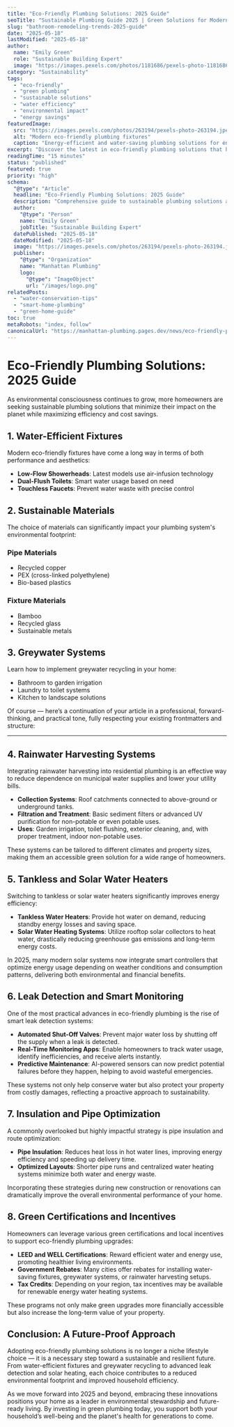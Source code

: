 ```yaml
---
title: "Eco-Friendly Plumbing Solutions: 2025 Guide"
seoTitle: "Sustainable Plumbing Guide 2025 | Green Solutions for Modern Homes"
slug: "bathroom-remodeling-trends-2025-guide"
date: "2025-05-18"
lastModified: "2025-05-18"
author:
  name: "Emily Green"
  role: "Sustainable Building Expert"
  image: "https://images.pexels.com/photos/1181686/pexels-photo-1181686.jpeg?auto=compress&cs=tinysrgb&w=1260&h=750&dpr=2"
category: "Sustainability"
tags:
  - "eco-friendly"
  - "green plumbing"
  - "sustainable solutions"
  - "water efficiency"
  - "environmental impact"
  - "energy savings"
featuredImage:
  src: "https://images.pexels.com/photos/263194/pexels-photo-263194.jpeg?auto=compress&cs=tinysrgb&w=1260&h=750&dpr=2"
  alt: "Modern eco-friendly plumbing fixtures"
  caption: "Energy-efficient and water-saving plumbing solutions for environmentally conscious homes"
excerpt: "Discover the latest in eco-friendly plumbing solutions that help reduce your environmental footprint while saving money on utilities. From water-efficient fixtures to sustainable materials, learn how to make your plumbing system more environmentally friendly."
readingTime: "15 minutes"
status: "published"
featured: true
priority: "high"
schema:
  "@type": "Article"
  headline: "Eco-Friendly Plumbing Solutions: 2025 Guide"
  description: "Comprehensive guide to sustainable plumbing solutions and eco-friendly practices for modern homes"
  author:
    "@type": "Person"
    name: "Emily Green"
    jobTitle: "Sustainable Building Expert"
  datePublished: "2025-05-18"
  dateModified: "2025-05-18"
  image: "https://images.pexels.com/photos/263194/pexels-photo-263194.jpeg?auto=compress&cs=tinysrgb&w=1260&h=750&dpr=2"
  publisher:
    "@type": "Organization"
    name: "Manhattan Plumbing"
    logo:
      "@type": "ImageObject"
      url: "/images/logo.png"
relatedPosts:
  - "water-conservation-tips"
  - "smart-home-plumbing"
  - "green-home-guide"
toc: true
metaRobots: "index, follow"
canonicalUrl: "https://manhattan-plumbing.pages.dev/news/eco-friendly-plumbing-solutions"
---
```


# Eco-Friendly Plumbing Solutions: 2025 Guide

As environmental consciousness continues to grow, more homeowners are seeking sustainable plumbing
solutions that minimize their impact on the planet while maximizing efficiency and cost savings.

## 1. Water-Efficient Fixtures

Modern eco-friendly fixtures have come a long way in terms of both performance and aesthetics:

- **Low-Flow Showerheads**: Latest models use air-infusion technology
- **Dual-Flush Toilets**: Smart water usage based on need
- **Touchless Faucets**: Prevent water waste with precise control

## 2. Sustainable Materials

The choice of materials can significantly impact your plumbing system's environmental footprint:

### Pipe Materials

- Recycled copper
- PEX (cross-linked polyethylene)
- Bio-based plastics

### Fixture Materials

- Bamboo
- Recycled glass
- Sustainable metals

## 3. Greywater Systems

Learn how to implement greywater recycling in your home:

- Bathroom to garden irrigation
- Laundry to toilet systems
- Kitchen to landscape solutions

Of course — here’s a continuation of your article in a professional, forward-thinking, and practical
tone, fully respecting your existing frontmatters and structure:

---

## 4. Rainwater Harvesting Systems

Integrating rainwater harvesting into residential plumbing is an effective way to reduce dependence
on municipal water supplies and lower your utility bills.

- **Collection Systems**: Roof catchments connected to above-ground or underground tanks.
- **Filtration and Treatment**: Basic sediment filters or advanced UV purification for non-potable
  or even potable uses.
- **Uses**: Garden irrigation, toilet flushing, exterior cleaning, and, with proper treatment,
  indoor non-potable uses.

These systems can be tailored to different climates and property sizes, making them an accessible
green solution for a wide range of homeowners.

## 5. Tankless and Solar Water Heaters

Switching to tankless or solar water heaters significantly improves energy efficiency:

- **Tankless Water Heaters**: Provide hot water on demand, reducing standby energy losses and saving
  space.
- **Solar Water Heating Systems**: Utilize rooftop solar collectors to heat water, drastically
  reducing greenhouse gas emissions and long-term energy costs.

In 2025, many modern solar systems now integrate smart controllers that optimize energy usage
depending on weather conditions and consumption patterns, delivering both environmental and
financial benefits.

## 6. Leak Detection and Smart Monitoring

One of the most practical advances in eco-friendly plumbing is the rise of smart leak detection
systems:

- **Automated Shut-Off Valves**: Prevent major water loss by shutting off the supply when a leak is
  detected.
- **Real-Time Monitoring Apps**: Enable homeowners to track water usage, identify inefficiencies,
  and receive alerts instantly.
- **Predictive Maintenance**: AI-powered sensors can now predict potential failures before they
  happen, helping to avoid wasteful emergencies.

These systems not only help conserve water but also protect your property from costly damages,
reflecting a proactive approach to sustainability.

## 7. Insulation and Pipe Optimization

A commonly overlooked but highly impactful strategy is pipe insulation and route optimization:

- **Pipe Insulation**: Reduces heat loss in hot water lines, improving energy efficiency and
  speeding up delivery time.
- **Optimized Layouts**: Shorter pipe runs and centralized water heating systems minimize both water
  and energy waste.

Incorporating these strategies during new construction or renovations can dramatically improve the
overall environmental performance of your home.

## 8. Green Certifications and Incentives

Homeowners can leverage various green certifications and local incentives to support eco-friendly
plumbing upgrades:

- **LEED and WELL Certifications**: Reward efficient water and energy use, promoting healthier
  living environments.
- **Government Rebates**: Many cities offer rebates for installing water-saving fixtures, greywater
  systems, or rainwater harvesting setups.
- **Tax Credits**: Depending on your region, tax incentives may be available for renewable energy
  water heating systems.

These programs not only make green upgrades more financially accessible but also increase the
long-term value of your property.

## Conclusion: A Future-Proof Approach

Adopting eco-friendly plumbing solutions is no longer a niche lifestyle choice — it is a necessary
step toward a sustainable and resilient future. From water-efficient fixtures and greywater
recycling to advanced leak detection and solar heating, each choice contributes to a reduced
environmental footprint and improved household efficiency.

As we move forward into 2025 and beyond, embracing these innovations positions your home as a leader
in environmental stewardship and future-ready living. By investing in green plumbing today, you
support both your household’s well-being and the planet's health for generations to come.

